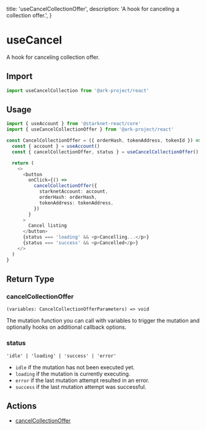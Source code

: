   title: 'useCancelCollectionOffer',
  description: 'A hook for canceling a collection offer.',
}

# useCancel

A hook for canceling collection offer.

## Import

```typescript
import useCancelCollection from '@ark-project/react'
```

## Usage

```typescript
import { useAccount } from '@starknet-react/core'
import { useCancelCollectionOffer } from '@ark-project/react'

const CancelCollectionOffer = ({ orderHash, tokenAddress, tokenId }) => {
  const { account } = useAccount()
  const { cancelCollectionOffer, status } = useCancelCollectionOffer()

  return (
    <>
      <button
        onClick={() =>
          cancelCollectionOffer({
            starknetAccount: account,
            orderHash: orderHash,
            tokenAddress: tokenAddress,
          })
        }
      >
        Cancel listing
      </button>
      {status === 'loading' && <p>Cancelling...</p>}
      {status === 'success' && <p>Cancelled</p>}
    </>
  )
}
```

## Return Type

### cancelCollectionOffer

`(variables: CancelCollectionOfferParameters) => void`

The mutation function you can call with variables to trigger the mutation and optionally hooks on additional callback options.

### status

`'idle' | 'loading' | 'success' | 'error'`

- `idle` if the mutation has not been executed yet.
- `loading` if the mutation is currently executing.
- `error` if the last mutation attempt resulted in an error.
- `success` if the last mutation attempt was successful.

## Actions

- [cancelCollectionOffer](/sdk-core/cancel-collection-offer)
